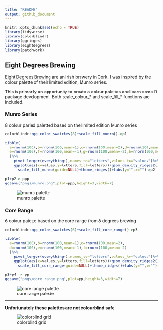 ```yaml
---
title: "README"
output: github_document
---
```


```r
knitr::opts_chunk$set(echo = TRUE)
library(tidyverse)
library(colorblindr)
library(ggridges)
library(eightdegrees)
library(patchwork)
```

## Eight Degrees Brewing
[Eight Degrees Brewing](https://www.eightdegrees.ie/) are an Irish brewery in Cork. I was inspired by the colour palette of their limited edition, Munro series.  
    
This is primarily an opportunity to create a colour palettes and learn some R package development. Both scale_colour_* and scale_fill_* functions are included.

### Munro Series
8 colour paried paletted based on the limited edition Munro series
```r
colorblindr::gg_color_swatches(8)+scale_fill_munro()->p1

tibble(
  a=rnorm(100),b=rnorm(100,mean=1),c=rnorm(100,mean=2),d=rnorm(100,mean=3),
  e=rnorm(100),f=rnorm(100,mean=-1),g=rnorm(100,mean=-2),h=rnorm(100,mean=-3)
  )%>%
    pivot_longer(everything(),names_to="letters",values_to="values")%>%
    ggplot(aes(x=values,y=letters,fill=letters))+geom_density_ridges2()+
      scale_fill_munro(guide=NULL)+theme_ridges()+labs(y="",x="")->p2

p1+p2-> ppp
ggsave("pngs/munro.png",plot=ppp,height=3,width=7)
```
![munro palette](pngs/munro.png)

### Core Range
6 colour palette based on the core range from 8 degrees brewing
```r
colorblindr::gg_color_swatches(6)+scale_fill_core_range()->p3

tibble(
  a=rnorm(100),b=rnorm(100,mean=1),c=rnorm(100,mean=2),
  d=rnorm(100),e=rnorm(100,mean=-1),f=rnorm(100,mean=-2)
  )%>%
    pivot_longer(everything(),names_to="letters",values_to="values")%>%
    ggplot(aes(x=values,y=letters,fill=letters))+geom_density_ridges2()+
      scale_fill_core_range(guide=NULL)+theme_ridges()+labs(y="",x="")->p4

p3+p4 -> pp
ggsave("pngs/core_range.png",plot=pp,height=3,width=7)
```
![core range palette](pngs/core_range.png)
  
*********
  
**Unfortunately these palettes are not colourblind safe**  
  
![colorblind grid](pngs/colorblind_grid.png)
